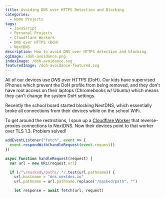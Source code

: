 ```yaml
---
title: Avoiding DNS over HTTPS Detection and Blocking
categories:
  - Home Projects
tags:
  - JavaScript
  - Personal Projects
  - Cloudflare Workers
  - DNS over HTTPS (DoH)
  - NextDNS
description: How to avoid DNS over HTTPS detection and blocking
ogImage: /doh-avoidance.png
indexImage: /doh-avoidance.svg
featuredImage: /doh-avoidance-featured.svg
---
```


All of our devices use _DNS over HTTPS_ (DoH). Our kids have supervised iPhones which prevent the DoH profile from being removed, and they don't have root access on their laptops (Chromebooks w/ Ubuntu) which means they can't change the system DoH settings.

Recently the school board started blocking NextDNS, which essentially broke all connections from their devices while on the school WiFi.

To get around the restrictions, I spun up a [Cloudflare Worker](https://workers.cloudflare.com) that reverse-proxies connections to NextDNS. Now their devices point to that worker over TLS 1.3. Problem solved!

```javascript
addEventListener("fetch", event => {
  event.respondWith(handleRequest(event.request))
})

async function handleRequest(request) {
  var url = new URL(request.url)

  if (/^\/masked\/path\/.*/.test(url.pathname)) {
    url.hostname = "dns.nextdns.io"
    url.pathname = url.pathname.replace("/masked/path", "")

    let response = await fetch(url, request)
```
